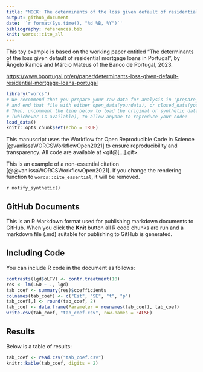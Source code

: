 ```yaml
---
title: "MOCK: The determinants of the loss given default of residential mortgage loans in Portugal"
output: github_document
date: '`r format(Sys.time(), "%d %B, %Y")`'
bibliography: references.bib
knit: worcs::cite_all
---
```


This toy example is based on the working paper entitled "The determinants of the loss given default of residential mortgage loans in Portugal", by Ângelo Ramos and Márcio Mateus of the Banco de Portugal, 2023.

<https://www.bportugal.pt/en/paper/determinants-loss-given-default-residential-mortgage-loans-portugal>

```r
library("worcs")
# We recommend that you prepare your raw data for analysis in 'prepare_data.R',
# and end that file with either open_data(yourdata), or closed_data(yourdata).
# Then, uncomment the line below to load the original or synthetic data
# (whichever is available), to allow anyone to reproduce your code:
load_data()
knitr::opts_chunk$set(echo = TRUE)
```
This manuscript uses the Workflow for Open Reproducible Code in Science [@vanlissaWORCSWorkflowOpen2021] to ensure reproducibility and transparency. All code <!--and data--> are available at <git@[...].git>.

This is an example of a non-essential citation [@@vanlissaWORCSWorkflowOpen2021]. If you change the rendering function to `worcs::cite_essential`, it will be removed.

<!--The function below inserts a notification if the manuscript is knit using synthetic data. Make sure to insert it after load_data().-->
`r notify_synthetic()`

## GitHub Documents

This is an R Markdown format used for publishing markdown documents to GitHub. When you click the **Knit** button all R code chunks are run and a markdown file (.md) suitable for publishing to GitHub is generated.

## Including Code

You can include R code in the document as follows:

```r
contrasts(lgd$oLTV) <- contr.treatment(10)
res <- lm(LGD ~ ., lgd)
tab_coef <- summary(res)$coefficients
colnames(tab_coef) <- c("Est", "SE", "t", "p")
tab_coef[,] <- round(tab_coef, 2)
tab_coef <- data.frame(Parameter = rownames(tab_coef), tab_coef)
write.csv(tab_coef, "tab_coef.csv", row.names = FALSE)
```

## Results

Below is a table of results:

```r
tab_coef <- read.csv("tab_coef.csv")
knitr::kable(tab_coef, digits = 2)
```


